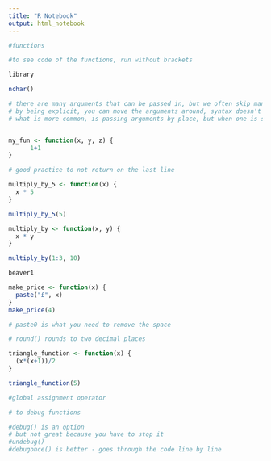 ```yaml
---
title: "R Notebook"
output: html_notebook
---
```


```r
#functions

#to see code of the functions, run without brackets

library

nchar()

# there are many arguments that can be passed in, but we often skip many of them
# by being explicit, you can move the arguments around, syntax doesn't matter
# what is more common, is passing arguments by place, but when one is skipped, R throws errors



```

```r
my_fun <- function(x, y, z) {
      1+1
}

# good practice to not return on the last line
```

```r
multiply_by_5 <- function(x) {
  x * 5
}

multiply_by_5(5)
```
```r
multiply_by <- function(x, y) {
  x * y
}

multiply_by(1:3, 10)
```

```r
beaver1
```


```r
make_price <- function(x) {
  paste("£", x)
}
make_price(4)

# paste0 is what you need to remove the space

# round() rounds to two decimal places

```

```r
triangle_function <- function(x) {
  (x*(x+1))/2
}

triangle_function(5)
```

```r
#global assignment operator


```
```r
# to debug functions

#debug() is an option
# but not great because you have to stop it
#undebug()
#debugonce() is better - goes through the code line by line



```

